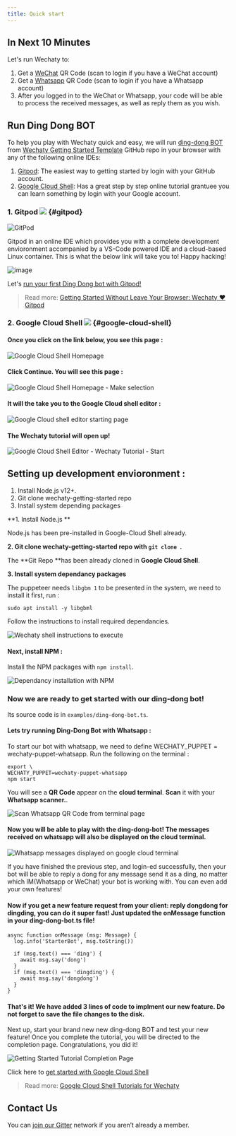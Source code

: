 ```yaml
---
title: Quick start
---
```


<!-- Pushes a curious reader through the first few minutes of use. -->

## In Next 10 Minutes

Let's run Wechaty to:

1. Get a [WeChat](https://web.wechat.com/) QR Code (scan to login if you have a WeChat account)
1. Get a [Whatsapp](https://web.whatsapp.com/) QR Code (scan to login if you have a Whatsapp account)
1. After you logged in to the WeChat or Whatsapp, your code will be able to process the received messages, as well as reply them as you wish.

## Run Ding Dong BOT

To help you play with Wechaty quick and easy, we will run [ding-dong BOT](https://github.com/wechaty/wechaty-getting-started/blob/master/examples/ding-dong-bot.ts) from [Wechaty Getting Started Template](https://github.com/wechaty/wechaty-getting-started) GitHub repo in your browser with any of the following online IDEs:

1. [Gitpod](#gitpod): The easiest way to getting started by login with your GitHub account.
1. [Google Cloud Shell](#google-cloud-shell): Has a great step by step online tutorial grantuee you can learn something by login with your Google account.

### 1. Gitpod [![][gitpod_img]][gitpod_link] {#gitpod}

[gitpod_img]: https://img.shields.io/badge/Gitpod-Ready--to--Code-blue?logo=gitpod
[gitpod_link]: https://gitpod.io/#https://github.com/wechaty/wechaty-getting-started

![GitPod](../../static/img/docs/getting-started/gitpod.png)

Gitpod in an online IDE which provides you with a complete development envioronment accompanied by a VS-Code powered IDE and a cloud-based Linux container. This is what the below link will take you to! Happy hacking!

![image](../../static/img/docs/getting-started/gitpod_2.png)

Let's [run your first Ding Dong bot with Gitpod!][gitpod_link]

> Read more: [Getting Started Without Leave Your Browser: Wechaty ❤️ Gitpod](https://wechaty.js.org/2021/02/06/wechaty-getting-started-without-leave-your-browser/)

### 2. Google Cloud Shell [![][shell_img]][shell_link] {#google-cloud-shell}

<!-- https://gstatic.com/cloudssh/images/open-btn.svg -->
[shell_img]: https://img.shields.io/badge/%F0%9F%92%BB%20Google%20Cloud%20Shell-%3C%2F%3E-blue
[shell_link]: https://ssh.cloud.google.com/cloudshell/editor?cloudshell_git_repo=https%3A%2F%2Fgithub.com%2Fwechaty%2Fwechaty-getting-started&cloudshell_open_in_editor=examples/ding-dong-bot.ts&cloudshell_workspace=.&cloudshell_tutorial=examples/tutorials/google-cloud-shell-tutorial.md

#### Once you click on the link below, you see this page :

![Google Cloud Shell Homepage](../../static/img/docs/getting-started/google-cloud-shell-homepage.png)

#### Click Continue. You will see this page :

![Google Cloud Shell Homepage - Make selection](../../static/img/docs/getting-started/google-cloud-shell-homepage-selection.png)

#### It will the take you to the Google Cloud shell editor :

![Google Cloud shell editor starting page](../../static/img/docs/getting-started/google-cloud-shell-editor-starting.png)

#### The Wechaty tutorial will open up!

![Google Cloud Shell Editor - Wechaty Tutorial - Start](../../static/img/docs/getting-started/google-cloud-shell-editor-wechaty-tutorial-start-page.png)

## Setting up development envioronment :

1. Install Node.js v12+.
2. Git clone wechaty-getting-started repo
3. Install system depending packages

**1. Install Node.js **

Node.js has been pre-installed in Google-Cloud Shell already.

**2. Git clone wechaty-getting-started repo with ``git clone ``.**

The **Git Repo **has been already cloned in **Google Cloud Shell**.

**3. Install system dependancy packages**

The puppeteer needs ```libgbm 1``` to be presented in the system, we need to install it first, run :

```sudo apt install -y libgbml ```

Follow the instructions to install required dependancies.  

![Wechaty shell instructions to execute](../../static/img/docs/getting-started/cloud-execution-instructions.png)

#### Next, install NPM :

Install the NPM packages with ```npm install```.

![Dependancy installation with NPM](../../static/img/docs/getting-started/cloud-npm-installation.png)

### Now we are ready to get started with our ding-dong bot!

Its source code is in ```examples/ding-dong-bot.ts```.

#### Lets try running Ding-Dong Bot with Whatsapp :

To start our bot with whatsapp, we need to define WECHATY_PUPPET = wechaty-puppet-whatsapp. Run the following on the terminal :

```
export \
WECHATY_PUPPET=wechaty-puppet-whatsapp
npm start
```

You will see a **QR Code** appear on the **cloud terminal**. **Scan** it with your **Whatsapp scanner.**.

![Scan Whatsapp QR Code from terminal page](../../static/img/docs/getting-started/cloud-scan-QR-whatsapp.png)

#### Now you will be able to play with the ding-dong-bot! The messages received on whatsapp will also be displayed on the cloud terminal.

![Whatsapp messages displayed on google cloud terminal](../../static/img/docs/getting-started/getting-started-terminal-messages.png)

If you have finished the previous step, and login-ed successfully, then your bot will be able to reply a dong for any message send it as a ding, no matter which IM(Whatsapp or WeChat) your bot is working with. You can even add your own features!

#### Now if you get a new feature request from your client: reply dongdong for dingding, you can do it super fast! Just updated the onMessage function in your ding-dong-bot.ts file!

```
async function onMessage (msg: Message) {
  log.info('StarterBot', msg.toString())

  if (msg.text() === 'ding') {
    await msg.say('dong')
  }
  if (msg.text() === 'dingding') {
    await msg.say('dongdong')
  }
}
```

#### That's it! We have added 3 lines of code to implment our new feature. Do not forget to save the file changes to the disk.

Next up, start your brand new new ding-dong BOT and test your new feature! Once you complete the tutorial, you will be directed to the completion page. Congratulations, you did it!

![Getting Started Tutorial Completion Page](../../static/img/docs/getting-started/getting-started-tutorial-completion.png)

Click here to [get started with Google Cloud Shell][shell_link]

> Read more: [Google Cloud Shell Tutorials for Wechaty](https://wechaty.js.org/2021/02/20/google-cloud-shell-tutorials/)

## Contact Us

You can [join our Gitter](https://gitter.im/wechaty/wechaty) network if you aren’t already a member.

